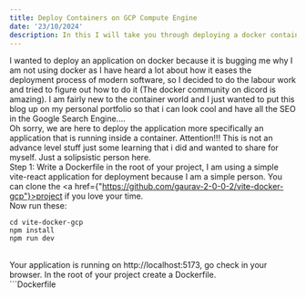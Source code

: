 ```yaml
---
title: Deploy Containers on GCP Compute Engine
date: '23/10/2024'
description: In this I will take you through deploying a docker container on a GCP compute engine 
---
```


I wanted to deploy an application on docker because it is bugging me why I am not using docker as I have heard a lot about how it eases the deployment process of modern software, so I decided to do the labour work and tried to figure out how to do it (The docker community on dicord is amazing). I am fairly new to the container world and I just wanted to put this blog up on my personal portfolio so that i can look cool and have all the SEO in the Google Search Engine....
<br/>
Oh sorry, we are here to deploy the application more specifically an application that is running inside a container.
Attention!!! This is not an advance level stuff just some learning that i did and wanted to share for myself. Just a solipsistic person here.
<br/>
Step 1: Write a Dockerfile in the root of your project, I am using a simple vite-react application 
for deployment because I am a simple person. You can clone the <a href={"https://github.com/gaurav-2-0-0-2/vite-docker-gcp"}>project</a> if you love your time.
<br/>
Now run these:
<br/>
```
cd vite-docker-gcp
npm install
npm run dev
```
<br/>
Your application is running on http://localhost:5173, go check in your browser. In the root of your project create a Dockerfile.
<br/>
```Dockerfile

```







